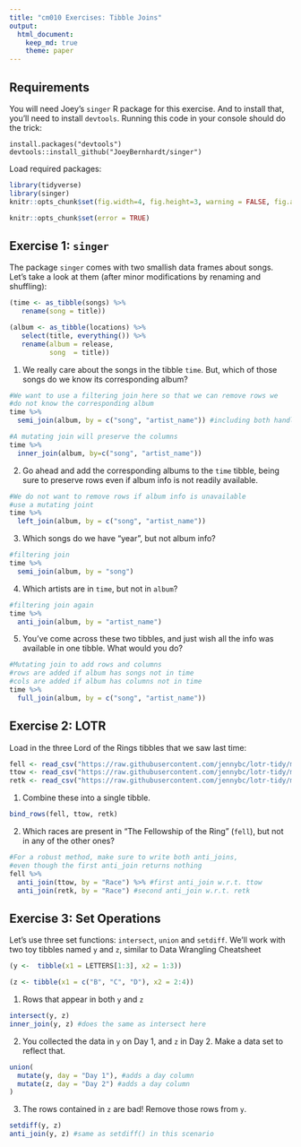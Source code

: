 ```yaml
---
title: "cm010 Exercises: Tibble Joins"
output: 
  html_document:
    keep_md: true
    theme: paper
---
```


## Requirements

You will need Joey's `singer` R package for this exercise. And to install that, you'll need to install `devtools`. Running this code in your console should do the trick:

```
install.packages("devtools")
devtools::install_github("JoeyBernhardt/singer")
```

Load required packages:

```r
library(tidyverse)
library(singer)
knitr::opts_chunk$set(fig.width=4, fig.height=3, warning = FALSE, fig.align = "center")
```

<!---The following chunk allows errors when knitting--->

```r
knitr::opts_chunk$set(error = TRUE)
```

## Exercise 1: `singer`

The package `singer` comes with two smallish data frames about songs. Let's take a look at them (after minor modifications by renaming and shuffling):

```r
(time <- as_tibble(songs) %>% 
   rename(song = title))
```

```r
(album <- as_tibble(locations) %>% 
   select(title, everything()) %>% 
   rename(album = release,
          song  = title))
```


1. We really care about the songs in the tibble `time`. But, which of those songs do we know its corresponding album?

```r
#We want to use a filtering join here so that we can remove rows we
#do not know the corresponding album
time %>% 
  semi_join(album, by = c("song", "artist_name")) #including both handles issues when two songs have the same name

#A mutating join will preserve the columns
time %>% 
  inner_join(album, by=c("song", "artist_name"))
```

2. Go ahead and add the corresponding albums to the `time` tibble, being sure to preserve rows even if album info is not readily available.

```r
#We do not want to remove rows if album info is unavailable
#use a mutating joint
time %>% 
  left_join(album, by = c("song", "artist_name"))
```

3. Which songs do we have "year", but not album info?

```r
#filtering join
time %>% 
  semi_join(album, by = "song")
```

4. Which artists are in `time`, but not in `album`?

```r
#filtering join again
time %>% 
  anti_join(album, by = "artist_name")
```


5. You've come across these two tibbles, and just wish all the info was available in one tibble. What would you do?

```r
#Mutating join to add rows and columns
#rows are added if album has songs not in time
#cols are added if album has columns not in time
time %>% 
  full_join(album, by = c("song", "artist_name"))
```


## Exercise 2: LOTR

Load in the three Lord of the Rings tibbles that we saw last time:

```r
fell <- read_csv("https://raw.githubusercontent.com/jennybc/lotr-tidy/master/data/The_Fellowship_Of_The_Ring.csv")
ttow <- read_csv("https://raw.githubusercontent.com/jennybc/lotr-tidy/master/data/The_Two_Towers.csv")
retk <- read_csv("https://raw.githubusercontent.com/jennybc/lotr-tidy/master/data/The_Return_Of_The_King.csv")
```

1. Combine these into a single tibble.

```r
bind_rows(fell, ttow, retk)
```

2. Which races are present in "The Fellowship of the Ring" (`fell`), but not in any of the other ones?

```r
#For a robust method, make sure to write both anti_joins,
#even though the first anti_join returns nothing
fell %>% 
  anti_join(ttow, by = "Race") %>% #first anti_join w.r.t. ttow
  anti_join(retk, by = "Race") #second anti_join w.r.t. retk
```



## Exercise 3: Set Operations

Let's use three set functions: `intersect`, `union` and `setdiff`. We'll work with two toy tibbles named `y` and `z`, similar to Data Wrangling Cheatsheet

```r
(y <-  tibble(x1 = LETTERS[1:3], x2 = 1:3))
```

```r
(z <- tibble(x1 = c("B", "C", "D"), x2 = 2:4))
```

1. Rows that appear in both `y` and `z`

```r
intersect(y, z)
inner_join(y, z) #does the same as intersect here
```

2. You collected the data in `y` on Day 1, and `z` in Day 2. Make a data set to reflect that.

```r
union(
  mutate(y, day = "Day 1"), #adds a day column
  mutate(z, day = "Day 2") #adds a day column
)
```

3. The rows contained in `z` are bad! Remove those rows from `y`.

```r
setdiff(y, z)
anti_join(y, z) #same as setdiff() in this scenario
```
